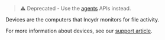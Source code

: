 > &#x26a0;&#xfe0f; Deprecated - Use the [agents](#tag/Agents) APIs instead.

Devices are the computers that Incydr monitors for file activity.

For more information about devices, see our [support article](https://support.code42.com/hc/en-us/articles/14827653034263).
